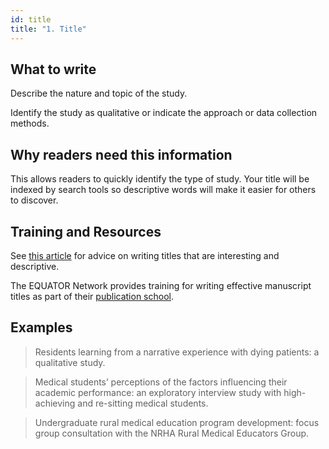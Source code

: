 ```yaml
---
id: title
title: "1. Title"
---
```


## What to write

Describe the nature and topic of the study.

Identify the study as qualitative or indicate the approach or data collection methods.

## Why readers need this information

This allows readers to quickly identify the type of study. [Your title will be indexed by search tools so descriptive words will make it easier for others to discover]{.added}.

## Training and Resources

See [this article](https://doi.org/10.1007/s40037-016-0267-3) for advice on writing titles that are interesting and descriptive.

The EQUATOR Network provides training for writing effective manuscript titles as part of their [publication school](https://www.equator-network.org/2023/01/24/uk-equator-centre-publication-school-april-2023/).

## Examples

> Residents learning from a narrative experience with dying patients: a qualitative study.

> Medical students' perceptions of the factors influencing their academic performance: an exploratory interview study with high-achieving and re-sitting medical students.

> Undergraduate rural medical education program development: focus group consultation with the NRHA Rural Medical Educators Group.